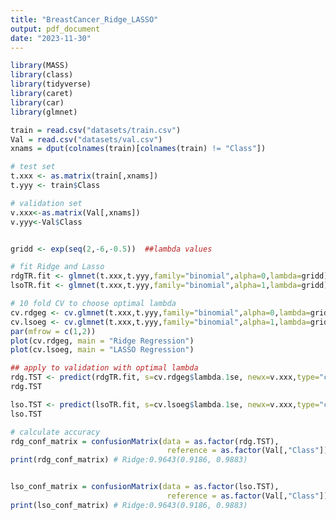 ```yaml
---
title: "BreastCancer_Ridge_LASSO"
output: pdf_document
date: "2023-11-30"
---
```


```r
library(MASS)
library(class)
library(tidyverse)
library(caret)
library(car)
library(glmnet)

train = read.csv("datasets/train.csv")
Val = read.csv("datasets/val.csv")
xnams = dput(colnames(train)[colnames(train) != "Class"])

# test set
t.xxx <- as.matrix(train[,xnams])
t.yyy <- train$Class

# validation set
v.xxx<-as.matrix(Val[,xnams])
v.yyy<-Val$Class


gridd <- exp(seq(2,-6,-0.5))  ##lambda values

# fit Ridge and Lasso
rdgTR.fit <- glmnet(t.xxx,t.yyy,family="binomial",alpha=0,lambda=gridd)
lsoTR.fit <- glmnet(t.xxx,t.yyy,family="binomial",alpha=1,lambda=gridd)

# 10 fold CV to choose optimal lambda
cv.rdgeg <- cv.glmnet(t.xxx,t.yyy,family="binomial",alpha=0,lambda=gridd,nfolds=10)
cv.lsoeg <- cv.glmnet(t.xxx,t.yyy,family="binomial",alpha=1,lambda=gridd,nfolds=10)
par(mfrow = c(1,2))
plot(cv.rdgeg, main = "Ridge Regression")
plot(cv.lsoeg, main = "LASSO Regression")

## apply to validation with optimal lambda
rdg.TST <- predict(rdgTR.fit, s=cv.rdgeg$lambda.1se, newx=v.xxx,type="class")
rdg.TST

lso.TST <- predict(lsoTR.fit, s=cv.lsoeg$lambda.1se, newx=v.xxx,type="class")
lso.TST

# calculate accuracy
rdg_conf_matrix = confusionMatrix(data = as.factor(rdg.TST),
                                   reference = as.factor(Val[,"Class"]))
print(rdg_conf_matrix) # Ridge:0.9643(0.9186, 0.9883)


lso_conf_matrix = confusionMatrix(data = as.factor(lso.TST),
                                   reference = as.factor(Val[,"Class"]))
print(lso_conf_matrix) # Ridge:0.9643(0.9186, 0.9883)

```

